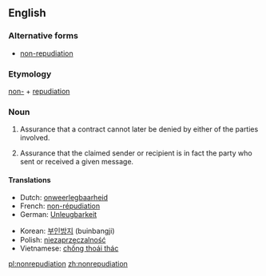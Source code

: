 ==English==

===Alternative forms===
* [[non-repudiation]]

===Etymology===

[[non-]] + [[repudiation]]

===Noun===
{{en-noun|-}}
{{wikipedia}}

# {{legal}} Assurance that a contract cannot later be denied by either of the parties involved.
# {{telecommunication}} Assurance that the claimed sender or recipient is in fact the party who sent or received a given message.

====Translations====
{{trans-top|assurance of digital sending or receipt}}
* Dutch: [[onweerlegbaarheid]]
* French: [[non-répudiation]]
* German: [[Unleugbarkeit]] {{f}}
{{trans-mid}}
* Korean: [[부인방지]] (buinbangji)
* Polish: [[niezaprzeczalność]]
* Vietnamese: [[chống thoái thác]]
{{trans-bottom}}

[[pl:nonrepudiation]]
[[zh:nonrepudiation]]